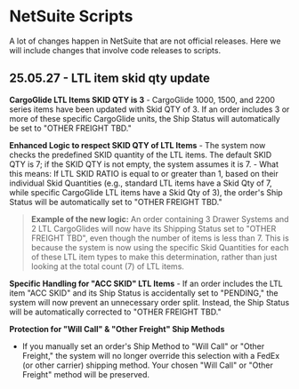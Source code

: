 # NetSuite Scripts

A lot of changes happen in NetSuite that are not official releases. Here we will include changes that involve code releases to scripts.

## 25.05.27 - LTL item skid qty update

**CargoGlide LTL Items SKID QTY is 3**
    - CargoGlide 1000, 1500, and 2200 series items have been updated with Skid QTY of 3. If an order includes 3 or more of these specific CargoGlide units, the Ship Status will automatically be set to "OTHER FREIGHT TBD."

**Enhanced Logic to respect SKID QTY of LTL Items**
    - The system now checks the predefined SKID quantity of the LTL items. The default SKID QTY is 7; if the SKID QTY is not empty, the system assumes it is 7.
    - What this means: If LTL SKID RATIO is equal to or greater than 1, based on their individual Skid Quantities (e.g., standard LTL items have a Skid Qty of 7, while specific CargoGlide LTL items have a Skid Qty of 3), the order's Ship Status will be automatically set to "OTHER FREIGHT TBD."

> **Example of the new logic:**
> An order containing 3 Drawer Systems and 2 LTL CargoGlides will now have its Shipping Status set to "OTHER FREIGHT TBD", even though the number of items is less than 7. This is because the system is now using the specific Skid Quantities for each of these LTL item types to make this determination, rather than just looking at the total count (7) of LTL items.

**Specific Handling for "ACC SKID" LTL Items**
    - If an order includes the LTL item "ACC SKID" and its Ship Status is accidentally set to "PENDING," the system will now prevent an unnecessary order split. Instead, the Ship Status will be automatically corrected to "OTHER FREIGHT TBD."
    
**Protection for "Will Call" & "Other Freight" Ship Methods**
- If you manually set an order's Ship Method to "Will Call" or "Other Freight," the system will no longer override this selection with a FedEx (or other carrier) shipping method. Your chosen "Will Call" or "Other Freight" method will be preserved.